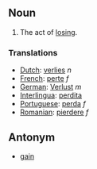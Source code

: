 ==Noun==
#The act of [[lose|losing]].

===Translations===
*[[Dutch]]: [[verlies]] ''n''
*[[French]]: [[perte]] ''f''
*[[German]]: [[Verlust]] ''m''
*[[Interlingua]]: [[perdita]]
*[[Portuguese]]: [[perda]] ''f''
*[[Romanian]]: [[pierdere]] ''f''

==Antonym==
*[[gain]]